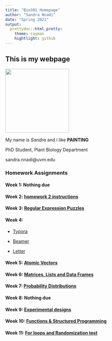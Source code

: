 ```yaml
---
title: "Bio381 Homepage"
author: "Sandra Nnadi"
date: "Spring 2021"
output:
  prettydoc::html_pretty:
    theme: cayman
    hightlight: github
---
```



## This is my webpage


<img src='20201107_164824.jpg' width='200' height='200' />


My name is *Sandra* and i like **PAINTING**

PhD Student, Plant Biology Department

sandra.nnadi@uvm.edu


### Homework Assignments

#### Week 1: **Nothing due**

#### Week 2: [homework 2 instructions](homework_02.html)

#### Week 3: [Regular Expression Puzzles](homework_03.html)

#### Week 4: 
* [Typora](Sandra Nnadi Typora.html) 

* [Beamer](Sandra Nnadi Beamer.pdf)

* [Letter](Sandra UVM_Letter.pdf)

#### Week 5: [Atomic Vectors](Homework_05.html)

#### Week 6: [Matrices, Lists and Data Frames](Homework_06.html)

#### Week 7: [Probability Distributions](Homework_07.html)

#### Week 8: Nothing due

#### Week 9: [Experimental designs](Homework_08.html)

#### Week 10: [Functions & Structured Programming](Homework_09.html)

#### Week 11: [For loops and Randomization test](Homework_10.html)
